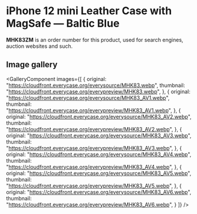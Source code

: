 
# iPhone 12 mini Leather Case with MagSafe — Baltic Blue

<Callout type='info' emoji='👉🏻'>**MHK83ZM** is an order number for this product, used for search engines, auction websites and such.</Callout>

## Image gallery

<GalleryComponent
    images={[
      {
        original: "https://cloudfront.everycase.org/everysource/MHK83.webp",
        thumbnail: "https://cloudfront.everycase.org/everypreview/MHK83.webp",
      },
      {
        original: "https://cloudfront.everycase.org/everysource/MHK83_AV1.webp",
        thumbnail: "https://cloudfront.everycase.org/everypreview/MHK83_AV1.webp",
      },
      {
        original: "https://cloudfront.everycase.org/everysource/MHK83_AV2.webp",
        thumbnail: "https://cloudfront.everycase.org/everypreview/MHK83_AV2.webp",
      },
      {
        original: "https://cloudfront.everycase.org/everysource/MHK83_AV3.webp",
        thumbnail: "https://cloudfront.everycase.org/everypreview/MHK83_AV3.webp",
      },
      {
        original: "https://cloudfront.everycase.org/everysource/MHK83_AV4.webp",
        thumbnail: "https://cloudfront.everycase.org/everypreview/MHK83_AV4.webp",
      },
      {
        original: "https://cloudfront.everycase.org/everysource/MHK83_AV5.webp",
        thumbnail: "https://cloudfront.everycase.org/everypreview/MHK83_AV5.webp",
      },
      {
        original: "https://cloudfront.everycase.org/everysource/MHK83_AV6.webp",
        thumbnail: "https://cloudfront.everycase.org/everypreview/MHK83_AV6.webp",
      }
    ]}
  />
